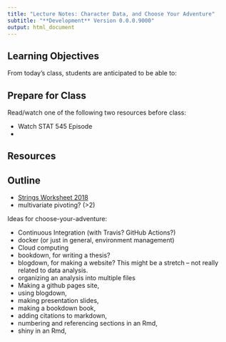 ```yaml
---
title: "Lecture Notes: Character Data, and Choose Your Adventure"
subtitle: "**Development** Version 0.0.0.9000"
output: html_document
---
```



## Learning Objectives

From today's class, students are anticipated to be able to:




## Prepare for Class

Read/watch one of the following two resources before class:

- Watch STAT 545 Episode
- 

## Resources

## Outline

- [Strings Worksheet 2018](https://github.com/UBC-STAT/stat-545-guidebook/blob/pre-leave/tutorials/cm102-exercise.Rmd)
- multivariate pivoting? (>2)

Ideas for choose-your-adventure:

- Continuous Integration (with Travis? GitHub Actions?)
- docker (or just in general, environment management)
- Cloud computing
- bookdown, for writing a thesis?
- blogdown, for making a website? This might be a stretch -- not really related to data analysis.
- organizing an analysis into multiple files
- Making a github pages site, 
- using blogdown, 
- making presentation slides,
- making a bookdown book, 
- adding citations to markdown, 
- numbering and referencing sections in an Rmd, 
- shiny in an Rmd,